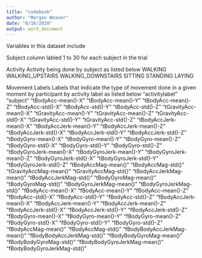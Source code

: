 ```yaml
---
title: "codebook"
author: "Morgan Weaver"
date: "8/16/2020"
output: word_document
---
```


Variables in this dataset include

Subject
     column labled 1 to 30 for each subject in the trial

Activity
     Activity being done by subject as listed below
          WALKING
          WALKING_UPSTAIRS
          WALKING_DOWNSTAIRS
          SITTING
          STANDING
          LAYING

Movement Labels
     Labels that indicate the type of movement done in a given moment by
     participant by activity label as listed below
          "activitylabel"
          "subject"
          "tBodyAcc-mean()-X"
          "tBodyAcc-mean()-Y"
          "tBodyAcc-mean()-Z"
          "tBodyAcc-std()-X"
          "tBodyAcc-std()-Y"
          "tBodyAcc-std()-Z"
          "tGravityAcc-mean()-X"
          "tGravityAcc-mean()-Y"
          "tGravityAcc-mean()-Z"
          "tGravityAcc-std()-X"
          "tGravityAcc-std()-Y"
          "tGravityAcc-std()-Z"
          "tBodyAccJerk-mean()-X"
          "tBodyAccJerk-mean()-Y"
          "tBodyAccJerk-mean()-Z"
          "tBodyAccJerk-std()-X"
          "tBodyAccJerk-std()-Y"
          "tBodyAccJerk-std()-Z"
          "tBodyGyro-mean()-X"
          "tBodyGyro-mean()-Y"
          "tBodyGyro-mean()-Z"
          "tBodyGyro-std()-X"
          "tBodyGyro-std()-Y"
          "tBodyGyro-std()-Z"
          "tBodyGyroJerk-mean()-X"
          "tBodyGyroJerk-mean()-Y"
          "tBodyGyroJerk-mean()-Z"
          "tBodyGyroJerk-std()-X"
          "tBodyGyroJerk-std()-Y"
          "tBodyGyroJerk-std()-Z"
          "tBodyAccMag-mean()"
          "tBodyAccMag-std()"
          "tGravityAccMag-mean()"
          "tGravityAccMag-std()"
          "tBodyAccJerkMag-mean()"
          "tBodyAccJerkMag-std()"
          "tBodyGyroMag-mean()"
          "tBodyGyroMag-std()"
          "tBodyGyroJerkMag-mean()"
          "tBodyGyroJerkMag-std()"
          "fBodyAcc-mean()-X"
          "fBodyAcc-mean()-Y"
          "fBodyAcc-mean()-Z"
          "fBodyAcc-std()-X"
          "fBodyAcc-std()-Y"
          "fBodyAcc-std()-Z"
          "fBodyAccJerk-mean()-X"
          "fBodyAccJerk-mean()-Y"
          "fBodyAccJerk-mean()-Z"
          "fBodyAccJerk-std()-X"
          "fBodyAccJerk-std()-Y"
          "fBodyAccJerk-std()-Z"
          "fBodyGyro-mean()-X"
          "fBodyGyro-mean()-Y"
          "fBodyGyro-mean()-Z"
          "fBodyGyro-std()-X"
          "fBodyGyro-std()-Y"
          "fBodyGyro-std()-Z"
          "fBodyAccMag-mean()"
          "fBodyAccMag-std()"
          "fBodyBodyAccJerkMag-mean()"
          "fBodyBodyAccJerkMag-std()"
          "fBodyBodyGyroMag-mean()"
          "fBodyBodyGyroMag-std()"
          "fBodyBodyGyroJerkMag-mean()"
          "fBodyBodyGyroJerkMag-std()"
     
